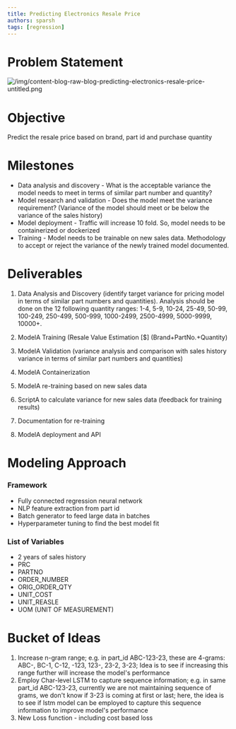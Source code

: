 ```yaml
---
title: Predicting Electronics Resale Price
authors: sparsh
tags: [regression]
---
```


# Problem Statement

![/img/content-blog-raw-blog-predicting-electronics-resale-price-untitled.png](/img/content-blog-raw-blog-predicting-electronics-resale-price-untitled.png)

# Objective

Predict the resale price based on brand, part id and purchase quantity

# Milestones

- Data analysis and discovery - What is the acceptable variance the model needs to meet in terms of similar part number and quantity?
- Model research and validation - Does the model meet the variance requirement? (Variance of the model should meet or be below the variance of the sales history)
- Model deployment - Traffic will increase 10 fold. So, model needs to be containerized or dockerized
- Training - Model needs to be trainable on new sales data. Methodology to accept or reject the variance of the newly trained model documented.

# Deliverables

1. Data Analysis and Discovery (identify target variance for pricing model in terms of similar part numbers and quantities). Analysis should be done on the 12 following quantity ranges: 1-4, 5-9, 10-24, 25-49, 50-99, 100-249, 250-499, 500-999, 1000-2499, 2500-4999, 5000-9999, 10000+.

2. ModelA Training (Resale Value Estimation [$] (Brand+PartNo.+Quantity)

3. ModelA Validation (variance analysis and comparison with sales history variance in terms of similar part numbers and quantities)

4. ModelA Containerization

5. ModelA re-training based on new sales data

6. ScriptA to calculate variance for new sales data (feedback for training results)

7. Documentation for re-training

8. ModelA deployment and API

# Modeling Approach

### Framework

- Fully connected regression neural network
- NLP feature extraction from part id
- Batch generator to feed large data in batches
- Hyperparameter tuning to find the best model fit

### List of Variables

- 2 years of sales history
- PRC
- PARTNO
- ORDER_NUMBER
- ORIG_ORDER_QTY
- UNIT_COST
- UNIT_REASLE
- UOM (UNIT OF MEASUREMENT)

# Bucket of Ideas

1. Increase n-gram range; e.g. in part_id ABC-123-23, these are 4-grams: ABC-, BC-1, C-12, -123, 123-, 23-2, 3-23; Idea is to see if increasing this range further will increase the model's performance
2. Employ Char-level LSTM to capture sequence information; e.g. in same part_id ABC-123-23, currently we are not maintaining sequence of grams, we don't know if 3-23 is coming at first or last; here, the idea is to see if lstm model can be employed to capture this sequence information to improve model's performance
3. New Loss function - including cost based loss
